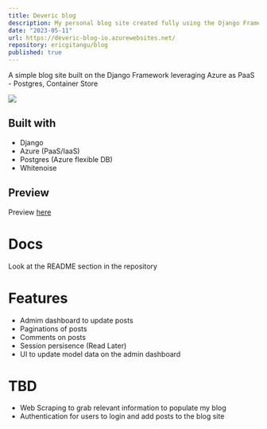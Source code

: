 ```yaml
---
title: Deveric blog
description: My personal blog site created fully using the Django Framework
date: "2023-05-11"
url: https://deveric-blog-io.azurewebsites.net/
repository: ericgitangu/blog
published: true
---
```


A simple blog site built on the Django Framework leveraging Azure as PaaS - Postgres, Container Store

![](https://github.com/egitangu/blog)

## Built with

- Django
- Azure (PaaS/IaaS)
- Postgres (Azure flexible DB)
- Whitenoise

## Preview

Preview [here](https://deveric-blog-azuresites.net)

# Docs

Look at the README section in the repository

# Features

- Admim dashboard to update posts
- Paginations of posts
- Comments on posts
- Session persisence (Read Later)
- UI to update model data on the admin dashboard

# TBD
- Web Scraping to grab relevant information to populate my blog
- Authentication for users to login and add posts to the blog site
